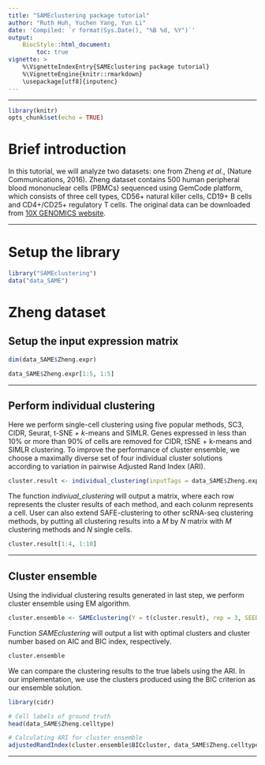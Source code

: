 ```yaml
---
title: "SAMEclustering package tutorial"
author: "Ruth Huh, Yuchen Yang, Yun Li"
date: 'Compiled: `r format(Sys.Date(), "%B %d, %Y")`'
output: 
    BiocStyle::html_document:
        toc: true
vignette: >
    %\VignetteIndexEntry{SAMEclustering package tutorial}
    %\VignetteEngine{knitr::rmarkdown}
    \usepackage[utf8]{inputenc}
---
```

***

```r
library(knitr)
opts_chunk$set(echo = TRUE)
```

# Brief introduction

In this tutorial, we will analyze two datasets: one from Zheng *et al*., (Nature Communications, 2016). Zheng dataset contains 500 human peripheral blood mononuclear cells (PBMCs) sequenced using GemCode platform, which consists of three cell types, CD56+ natural killer cells, CD19+ B cells and CD4+/CD25+ regulatory T cells. The original data can be downloaded from [10X GENOMICS website](https://support.10xgenomics.com/single-cell-gene-expression/datasets).

***


# Setup the library
```r
library("SAMEclustering")
data("data_SAME")
```

# Zheng dataset

## Setup the input expression matrix
```r
dim(data_SAME$Zheng.expr)

data_SAME$Zheng.expr[1:5, 1:5]
```

***

## Perform individual clustering

Here we perform single-cell clustering using five popular methods, SC3, CIDR, Seurat, t-SNE + *k*-means and SIMLR. Genes expressed in less than 10% or more than 90% of cells are removed for CIDR, tSNE + k-means and SIMLR clustering. To improve the performance of cluster ensemble, we choose a maximally diverse set of four individual cluster solutions according to variation in pairwise Adjusted Rand Index (ARI).

```r
cluster.result <- individual_clustering(inputTags = data_SAME$Zheng.expr, mt_filter = TRUE, percent_dropout = 10, SC3 = TRUE, CIDR = TRUE, nPC.cidr = NULL, Seurat = TRUE, nGene_filter = FALSE, nPC.seurat = NULL, resolution = 0.7, tSNE = TRUE, dimensions = 2, perplexity = 30, SIMLR = TRUE, diverse = TRUE, SEED = 123)
```

The function *indiviual_clustering* will output a matrix, where each row represents the cluster results of each method, and each colunm represents a cell. User can also extend SAFE-clustering to other scRNA-seq clustering methods, by putting all clustering results into a $M$ by $N$ matrix with $M$ clustering methods and $N$ single cells.

```r
cluster.result[1:4, 1:10]
```

***

## Cluster ensemble

Using the individual clustering results generated in last step, we perform cluster ensemble using EM algorithm.

```r
cluster.ensemble <- SAMEclustering(Y = t(cluster.result), rep = 3, SEED = 123)
```

Function *SAMEclustering* will output a list with optimal clusters and cluster number based on AIC and BIC index, respectively. 

```r
cluster.ensemble
```

We can compare the clustering results to the true labels using the ARI. In our implementation, we use the clusters produced using the BIC criterion as our ensemble solution.

```r
library(cidr)

# Cell labels of ground truth
head(data_SAME$Zheng.celltype)

# Calculating ARI for cluster ensemble
adjustedRandIndex(cluster.ensemble$BICcluster, data_SAME$Zheng.celltype)
```

***

